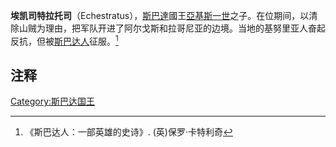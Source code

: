 '''埃凯司特拉托司'''（Echestratus），[[斯巴達|斯巴達]]國王[[亞基斯一世|亞基斯一世]]之子。在位期间，以清除山贼为理由，把军队开进了阿尔戈斯和拉哥尼亚的边境。当地的基努里亚人奋起反抗，但被[[斯巴达人|斯巴达人]]征服。<ref>《斯巴达人：一部英雄的史诗》. (英)保罗·卡特利奇</ref>

==注释 ==
<references />

{{s-start}}
{{s-reg}}
{{succession box|
 title=[[斯巴达国王|斯巴达国王]]
前900年-前870年 |
 before=[[亚基斯一世|亚基斯一世]]|
 after=[[列奥博塔斯|列奥博塔斯]] |
 years=
}}
{{s-end}}

[[Category:斯巴达国王|Category:斯巴达国王]]

{{古希臘}}